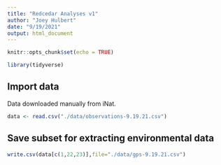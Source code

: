 ```yaml
---
title: "Redcedar Analyses v1"
author: "Joey Hulbert"
date: "9/19/2021"
output: html_document
---
```


```r
knitr::opts_chunk$set(echo = TRUE)
```


```r
library(tidyverse)
```

## Import data

Data downloaded manually from iNat. 

```r
data <- read.csv("./data/observations-9.19.21.csv")
```

## Save subset for extracting environmental data

```r
write.csv(data[c(1,22,23)],file="./data/gps-9.19.21.csv")
```



```r

```

